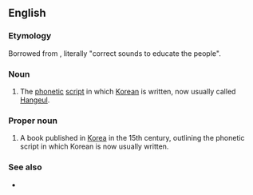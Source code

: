 ==English==

===Etymology===
Borrowed from {{bor|en|ko|-}} {{ko-l|^훈민정음|訓民正音}}, literally "correct sounds to educate the people".

===Noun===
{{en-noun|-|head=Hunmin Jeongeum}}

# {{lb|en|archaic}} The [[phonetic]] [[script]] in which [[Korean]] is written, now usually called [[Hangeul]]. {{rfv-sense|en}}

===Proper noun===
{{en-proper noun}}

# A book published in [[Korea]] in the 15th century, outlining the phonetic script in which Korean is now usually written.

===See also===
* {{projectlink|wikipedia}}

{{C|en|Books}}